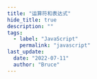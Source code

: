 ```yaml
---
title: "运算符和表达式"
hide_title: true
description: ""
tags:
  - label: "JavaScript"
    permalink: "javascript"
last_update:
  date: "2022-07-11"
  author: "Bruce"
---
```



<FeatureIcon src={javascript} title="运算符和表达式" />
<LinkList
  data={[
    {
      title: "按位非 ~",
      link: "/docs/javascript/operators-and-expressions/bitwise-not",
      src: javascript,
    },
    {
      title: "逻辑或 ||",
      link: "/docs/javascript/operators-and-expressions/logic-or",
      src: javascript,
    },
    {
      title: "空值合并 ??",
      link: "/docs/javascript/operators-and-expressions/nullish-coalescing",
      src: javascript,
    },
    {
      title: "可选链 ?.",
      link: "/docs/javascript/operators-and-expressions/option-chaining",
      src: javascript,
    },
    {
      title: "解构赋值",
      link: "/docs/javascript/operators-and-expressions/destructuring-assignment",
      src: javascript,
    },
  ]}
/>
